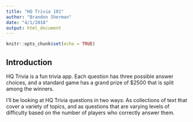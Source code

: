 ```yaml
---
title: "HQ Trivia 101"
author: "Brandon Sherman"
date: "4/1/2018"
output: html_document
---
```


```r
knitr::opts_chunk$set(echo = TRUE)
```

## Introduction

HQ Trivia is a fun trivia app.  Each question has three possible
answer choices, and a standard game has a grand prize of $2500 that is
split among the winners.

I'll be looking at HQ Trivia questions in two ways: As collections of
text that cover a variety of topics, and as questions that are varying
levels of difficulty based on the number of players who correctly
answer them.
